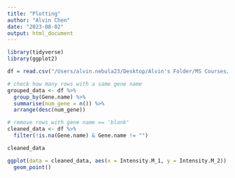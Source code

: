 ```yaml
---
title: "Plotting"
author: "Alvin Chen"
date: "2023-08-02"
output: html_document
---
```

```r
library(tidyverse)
library(ggplot2)
```

```r
df = read.csv("/Users/alvin.nebula23/Desktop/Alvin's Folder/MS Courses/Healthcare/R-for-Med-EntryMLDL/Visualization_Statistical_Analysis_in_R/fdata.csv")
```

```r
# check how many rows with a same gene name
grouped_data <- df %>%
  group_by(Gene.name) %>%
  summarise(num_gene = n()) %>% 
  arrange(desc(num_gene))
```

```r
# remove rows with gene name == 'blank'
cleaned_data <- df %>%
  filter(!is.na(Gene.name) & Gene.name != "")
```

```r
cleaned_data
```

```r
ggplot(data = cleaned_data, aes(x = Intensity.M_1, y = Intensity.M_2)) +
  geom_point() 
```



